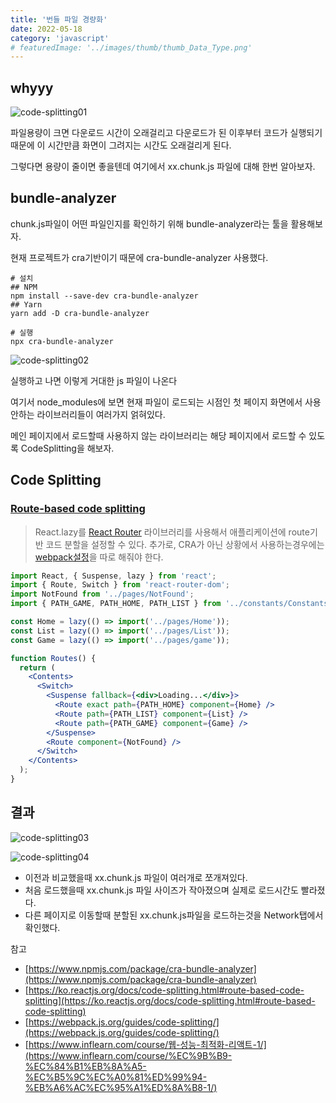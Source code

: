 ```yaml
---
title: '번들 파일 경량화'
date: 2022-05-18
category: 'javascript'
# featuredImage: '../images/thumb/thumb_Data_Type.png'
---
```


## whyyy

![code-splitting01](./../images/code-splitting/code-splitting01.jpg)

파일용량이 크면 다운로드 시간이 오래걸리고 다운로드가 된 이후부터 코드가 실행되기 때문에 이 시간만큼 화면이 그려지는 시간도 오래걸리게 된다.

그렇다면 용량이 줄이면 좋을텐데 여기에서 xx.chunk.js 파일에 대해 한번 알아보자.

## bundle-analyzer

chunk.js파일이 어떤 파일인지를 확인하기 위해 bundle-analyzer라는 툴을 활용해보자.

현재 프로젝트가 cra기반이기 때문에 cra-bundle-analyzer 사용했다.

```shell
# 설치
## NPM
npm install --save-dev cra-bundle-analyzer
## Yarn
yarn add -D cra-bundle-analyzer

# 실행
npx cra-bundle-analyzer
```

![code-splitting02](./../images/code-splitting/code-splitting02.jpg)

실행하고 나면 이렇게 거대한 js 파일이 나온다

여기서 node_modules에 보면 현재 파일이 로드되는 시점인 첫 페이지 화면에서 사용안하는 라이브러리들이 여러가지 얽혀있다.

메인 페이지에서 로드할때 사용하지 않는 라이브러리는 해당 페이지에서 로드할 수 있도록 CodeSplitting을 해보자.

## Code Splitting

### [Route-based code splitting](https://ko.reactjs.org/docs/code-splitting.html#route-based-code-splitting)

> React.lazy를 [React Router](https://reacttraining.com/react-router/) 라이브러리를 사용해서 애플리케이션에 route기반 코드 분할을 설정할 수 있다.
> 추가로, CRA가 아닌 상황에서 사용하는경우에는 [webpack설정](https://webpack.js.org/guides/code-splitting/)을 따로 해줘야 한다.

```jsx
import React, { Suspense, lazy } from 'react';
import { Route, Switch } from 'react-router-dom';
import NotFound from '../pages/NotFound';
import { PATH_GAME, PATH_HOME, PATH_LIST } from '../constants/ConstantsPath';

const Home = lazy(() => import('../pages/Home'));
const List = lazy(() => import('../pages/List'));
const Game = lazy(() => import('../pages/game'));

function Routes() {
  return (
    <Contents>
      <Switch>
        <Suspense fallback={<div>Loading...</div>}>
          <Route exact path={PATH_HOME} component={Home} />
          <Route path={PATH_LIST} component={List} />
          <Route path={PATH_GAME} component={Game} />
        </Suspense>
        <Route component={NotFound} />
      </Switch>
    </Contents>
  );
}
```

## 결과

![code-splitting03](./../images/code-splitting/code-splitting03.jpg)

![code-splitting04](./../images/code-splitting/code-splitting04.jpg)

- 이전과 비교했을때 xx.chunk.js 파일이 여러개로 쪼개져있다.
- 처음 로드했을때 xx.chunk.js 파일 사이즈가 작아졌으며 실제로 로드시간도 빨라졌다.
- 다른 페이지로 이동할때 분할된 xx.chunk.js파일을 로드하는것을 Network탭에서 확인했다.

참고

- [https://www.npmjs.com/package/cra-bundle-analyzer](https://www.npmjs.com/package/cra-bundle-analyzer)
- [https://ko.reactjs.org/docs/code-splitting.html#route-based-code-splitting](https://ko.reactjs.org/docs/code-splitting.html#route-based-code-splitting)
- [https://webpack.js.org/guides/code-splitting/](https://webpack.js.org/guides/code-splitting/)
- [https://www.inflearn.com/course/웹-성능-최적화-리액트-1/](https://www.inflearn.com/course/%EC%9B%B9-%EC%84%B1%EB%8A%A5-%EC%B5%9C%EC%A0%81%ED%99%94-%EB%A6%AC%EC%95%A1%ED%8A%B8-1/)
